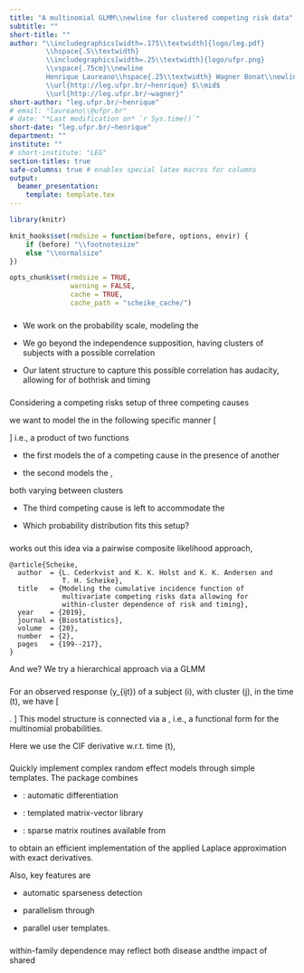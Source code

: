 ```yaml
---
title: "A multinomial GLMM\\newline for clustered competing risk data"
subtitle: ""
short-title: ""
author: "\\includegraphics[width=.175\\textwidth]{logo/leg.pdf}
         \\hspace{.5\\textwidth}
         \\includegraphics[width=.25\\textwidth]{logo/ufpr.png}
         \\vspace{.75cm}\\newline
         Henrique Laureano\\hspace{.25\\textwidth} Wagner Bonat\\newline
         \\url{http://leg.ufpr.br/~henrique} $\\mid$
         \\url{http://leg.ufpr.br/~wagner}"
short-author: "leg.ufpr.br/~henrique"
# email: "laureano\\@ufpr.br"
# date: "*Last modification on* `r Sys.time()`"
short-date: "leg.ufpr.br/~henrique"
department: ""
institute: ""
# short-institute: "LEG"
section-titles: true
safe-columns: true # enables special latex macros for columns
output:
  beamer_presentation:
    template: template.tex
---
```


```r
library(knitr)

knit_hooks$set(rmdsize = function(before, options, envir) {
    if (before) "\\footnotesize"
    else "\\normalsize"
})

opts_chunk$set(rmdsize = TRUE,
               warning = FALSE,
               cache = TRUE,
               cache_path = "scheike_cache/")
```

###

\begin{minipage}{.75\textwidth}
 \begin{shaded} A multinomial GLMM for clustered competing risk data
 \end{shaded}
\end{minipage}

\pause
+ We work on the probability scale, modeling the

\begin{block}{Cause-specific \textbf{cumulative incidence function}
(CIF)}
\[
\begin{aligned}
  \text{for a type}~{\color{beamer@UIUCorange}{k}}~\text{failure},
  \quad
  F_{\color{beamer@UIUCorange}{k}}(t \mid X) &=
  \mathbb{P}[T \leq t,
  {\color{beamer@UIUCorange}{K}} =
  {\color{beamer@UIUCorange}{k}} \mid X]\\
  &= \int_{0}^{t} f_{\color{beamer@UIUCorange}{k}}(a \mid X) da,
  \quad t > 0,
\end{aligned}
\]
where \(f_{\color{beamer@UIUCorange}{k}}(t \mid X) =
        \lambda_{\color{beamer@UIUCorange}{k}}(t \mid X) \times
        S(t \mid X)\) is the (sub)density for the time to a type
        \(\color{beamer@UIUCorange}{k}\) failure
\end{block}

\pause
+ We go beyond the independence supposition, having clusters of subjects
  with a possible correlation

+ Our latent structure to capture this possible correlation has\newline
  audacity, allowing for \textcolor{beamer@UIUCblue}{within-cluster
  dependence} of both\newline risk and timing

###

Considering a competing risks setup of three competing causes\dots

\pause
\dots we want to model the \textcolor{beamer@UIUCblue}{CIF} in the
following specific manner
\[
\begin{aligned}
  F_{\color{beamer@UIUCorange}{k}}(t \mid X, U) &=
  \mathbb{P}[T \leq t, {\color{beamer@UIUCorange}{K}} =
                       {\color{beamer@UIUCorange}{k}} \mid X, U]\\
  &= \underbrace{
    \pi_{\color{beamer@UIUCorange}{k}}(X, u_{1}, u_{2})}_{
    \substack{\text{cluster-specific}\\\text{risk level}}}
  \times
  \underbrace{
    \Phi[w_{\color{beamer@UIUCorange}{k}} g(t) -
         X^{\top}\gamma_{\color{beamer@UIUCorange}{k}} -
         \eta_{\color{beamer@UIUCorange}{k}}]}_{
         \substack{\text{cluster-specific}\\
                   \text{failure time trajectory}}},
               \quad {\color{beamer@UIUCorange}{k}} = 1, 2.
\end{aligned}
\]
i.e., a product of two functions

+ the first models the \textcolor{beamer@UIUCblue}{absolute risk} of a
  competing cause in the presence of another

+ the second models the \textcolor{beamer@UIUCblue}{failure time
  distribution},

both varying between clusters

\noindent{\color{beamer@UIUCorange}\rule{\linewidth}{0.25mm}}
\pause

+ The third competing cause is left to accommodate\newline
  the \textcolor{beamer@UIUCblue}{censorship}

+ Which probability distribution fits this setup?
  \textcolor{beamer@UIUCblue}{Multinomial}

###

\texttt{Scheike} works out this idea via a pairwise composite likelihood
approach,

\small
```
@article{Scheike,
  author  = {L. Cederkvist and K. K. Holst and K. K. Andersen and
             T. H. Scheike},
  title   = {Modeling the cumulative incidence function of
             multivariate competing risks data allowing for
             within-cluster dependence of risk and timing},
  year    = {2019},
  journal = {Biostatistics},
  volume  = {20},
  number  = {2},
  pages   = {199--217},
}
```
\vspace{-0.5cm}
\normalsize
\noindent{\color{beamer@UIUCorange}\rule{\linewidth}{0.25mm}}

And we? We try a hierarchical approach via a GLMM

###

\begin{minipage}{.35\textwidth}
 \begin{shaded} Our approach: what we do
 \end{shaded}
\end{minipage}
\pause

For an observed response \(y_{ijt}\) of a subject \(i\), with cluster
\(j\), in the time \(t\), we have
\[
\begin{aligned}
  y_{ijt} \mid \{u_{1j}, u_{2j}, \eta_{1j}, \eta_{2j}\} &\sim
  \text{Multinomial}(p_{1ijt}, p_{2ijt}, p_{3ijt}),\\
  \begin{bmatrix} u_{1j}\\u_{2j}\\\eta_{1j}\\\eta_{2j} \end{bmatrix}
  &\sim
  \mathcal{N}
  \left[\begin{bmatrix} 0\\0\\0\\0\end{bmatrix},
    \begin{bmatrix}
      \sigma_{u_{1}}^{2}&\varrho_{u_{1}, u_{2}}&
      \varrho_{u_{1}, \eta_{1}}&\varrho_{u_{1}, \eta_{2}}\\
      &\sigma_{u_{2}}^{2}&
      \varrho_{u_{2}, \eta_{1}}&\varrho_{u_{2}, \eta_{2}}\\
      &&\sigma_{\eta_{1}}^{2}&\varrho_{\eta_{1}, \eta_{2}}\\
      &&&\sigma_{\eta_{2}}^{2}
    \end{bmatrix}
  \right]
\end{aligned}.
\]
\pause
This model structure is connected via a \textcolor{beamer@UIUCblue}{link
function}, i.e., a functional form for the multinomial probabilities.

Here we use the CIF derivative w.r.t. time \(t\),

\begin{minipage}{0.8\textwidth}
\[
\begin{aligned}
  p_{ {\color{beamer@UIUCorange}{k}} ijt} &=
  \frac{\exp\{
    \bm{x}_{ {\color{beamer@UIUCorange}{k}} ij}
    \bm{\beta}_{ {\color{beamer@UIUCorange}{k}} i} +
    u_{ {\color{beamer@UIUCorange}{k}} j}\}}{
    1 + \sum_{ {\color{beamer@UIUCorange}{m}}=1}^{
      {\color{beamer@UIUCorange}{K}}-1
    }
    \exp\{
    \bm{x}_{ {\color{beamer@UIUCorange}{m}} ij}
    \bm{\beta}_{ {\color{beamer@UIUCorange}{m}} i} +
    u_{ {\color{beamer@UIUCorange}{m}} j}\}}
  \hspace{1.85cm}\{ {\color{beamer@UIUCorange}{k}} = 1, 2\}\\
  &\times
  w_{\color{beamer@UIUCorange}{k}}\frac{\delta}{2\delta t - 2t^{2}}
  \phi[
  w_{\color{beamer@UIUCorange}{k}}
  \text{arctanh}\left(\frac{t-\delta/2}{\delta/2}\right) -
  \bm{x}_{ {\color{beamer@UIUCorange}{k}} ij}
  \bm{\gamma}_{ {\color{beamer@UIUCorange}{k}} i} -
  \eta_{ {\color{beamer@UIUCorange}{k}} j}
  ].
\end{aligned}
\]
\end{minipage}

###

\begin{minipage}{.35\textwidth}
 \begin{shaded} Our approach: how we do
 \end{shaded}
\end{minipage}
\pause

\begin{center}
\textcolor{beamer@UIUCblue}{TMB: Template Model Builder}
\end{center}

Quickly implement complex random effect models through simple
\texttt{C++} templates. The \texttt{R} package combines

+ \texttt{CppAD}: \texttt{C++} automatic differentiation

+ \texttt{Eigen}: templated matrix-vector library

+ \texttt{CHOLMOD}: sparse matrix routines available from \texttt{R}

to obtain an efficient implementation of the applied Laplace
approximation with exact derivatives.

Also, key features are

+ automatic sparseness detection

+ parallelism through \texttt{BLAS}

+ parallel user templates.

###

\begin{minipage}{.6\textwidth}
 \begin{shaded} Main application: cancer incidence in twins
 \end{shaded}
\end{minipage}
\vspace{0.75cm}
\begin{columns}
\begin{column}{.55\linewidth}
\centering
\includegraphics[width=\linewidth]{prints/twins.jpg}
\end{column}
\begin{column}{.45\linewidth}
Clustered competing risks data\newline
\hspace*{.5cm}\rotatebox[origin=c]{180}{$\Lsh$}
Clusters? Families\newline
\hspace*{1.35cm}\rotatebox[origin=c]{180}{$\Lsh$}Family studies\newline
\hspace*{2.1cm}\rotatebox[origin=c]{180}{$\Lsh$}
\textcolor{beamer@UIUCblue}{Twins data}
\end{column}
\end{columns}

\begin{center}
within-cluster dependence \(\Rightarrow\) within-family dependence
\end{center}

within-family dependence may reflect both disease \textbf{heritability}
and\newline the impact of shared \textbf{environmental effects}

<!-- ### -->

<!-- \begin{center} -->
<!--  \includegraphics[width=.9\linewidth]{thank_you.jpg} -->
<!-- \end{center} -->
